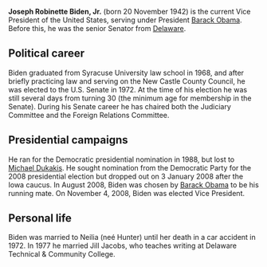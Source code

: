 {{subpages}}
'''Joseph Robinette Biden, Jr.''' (born 20 November 1942) is the current Vice President of the United States, serving under President [[Barack Obama]]. Before this, he was the senior Senator from [[Delaware]].


==Political career==
Biden graduated from Syracuse University law school in 1968, and after briefly practicing law and serving on the New Castle County Council, he was elected to the U.S. Senate in 1972.  At the time of his election he was still several days from turning 30 (the minimum age for membership in the Senate).  During his Senate career he has chaired both the Judiciary Committee and the Foreign Relations Committee.

== Presidential campaigns ==
He ran for the Democratic presidential nomination in 1988, but lost to [[Michael Dukakis]]. He sought nomination from the Democratic Party for the 2008 presidential election but dropped out on 3 January 2008 after the Iowa caucus. In August 2008, Biden was chosen by [[Barack Obama]] to be his running mate. On November 4, 2008, Biden was elected Vice President.

== Personal life ==
Biden was married to Neilia (neé Hunter) until her death in a car accident in 1972.  In 1977 he married Jill Jacobs, who teaches writing at Delaware Technical & Community College.